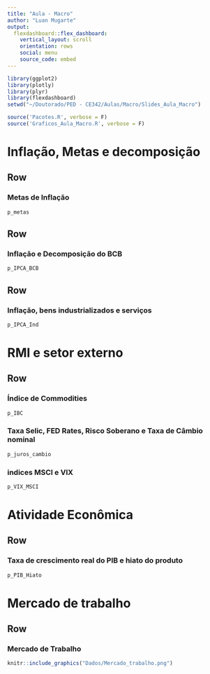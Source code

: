 ```yaml
---
title: "Aula - Macro"
author: "Luan Mugarte"
output: 
  flexdashboard::flex_dashboard:
    vertical_layout: scroll
    orientation: rows
    social: menu
    source_code: embed
---
```



```r
library(ggplot2)
library(plotly)
library(plyr)
library(flexdashboard)
setwd("~/Doutorado/PED - CE342/Aulas/Macro/Slides_Aula_Macro")

source('Pacotes.R', verbose = F)
source('Graficos_Aula_Macro.R', verbose = F)
```

Inflação, Metas e decomposição
=======================================================================

Row
-----------------------------------------------------------------------

### Metas de Inflação

```r
p_metas

```

Row
-----------------------------------------------------------------------

### Inflação e Decomposição do BCB

```r
p_IPCA_BCB
```

Row
-----------------------------------------------------------------------

### Inflação, bens industrializados e serviços

```r
p_IPCA_Ind
```


RMI e setor externo
=======================================================================

Row
-----------------------------------------------------------------------

### Índice de Commodities

```r
p_IBC
```

### Taxa Selic, FED Rates, Risco Soberano e Taxa de Câmbio nominal

```r
p_juros_cambio
```

### indices MSCI e VIX

```r
p_VIX_MSCI
```

Atividade Econômica
=======================================================================

Row
-----------------------------------------------------------------------

### Taxa de crescimento real do PIB e hiato do produto

```r
p_PIB_Hiato
```

Mercado de trabalho
=======================================================================

Row
-----------------------------------------------------------------------
### Mercado de Trabalho

```r
knitr::include_graphics("Dados/Mercado_trabalho.png")
```